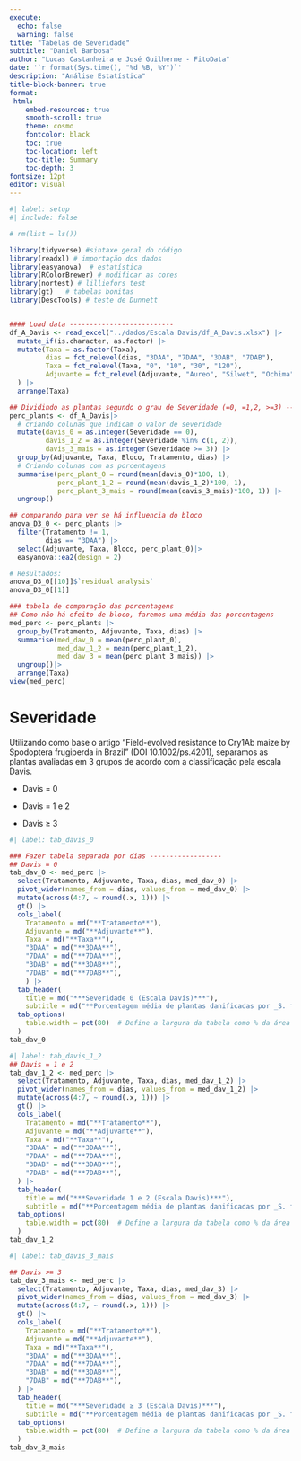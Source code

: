 ```yaml
---
execute: 
  echo: false
  warning: false
title: "Tabelas de Severidade"
subtitle: "Daniel Barbosa"
author: "Lucas Castanheira e José Guilherme - FitoData"
date: '`r format(Sys.time(), "%d %B, %Y")`'
description: "Análise Estatística"
title-block-banner: true
format:
 html: 
    embed-resources: true
    smooth-scroll: true
    theme: cosmo
    fontcolor: black
    toc: true
    toc-location: left
    toc-title: Summary
    toc-depth: 3
fontsize: 12pt
editor: visual
---
```


```r
#| label: setup
#| include: false

# rm(list = ls())

library(tidyverse) #sintaxe geral do código
library(readxl) # importação dos dados
library(easyanova)  # estatística
library(RColorBrewer) # modificar as cores
library(nortest) # lilliefors test
library(gt)   # tabelas bonitas
library(DescTools) # teste de Dunnett


#### Load data --------------------------
df_A_Davis <- read_excel("../dados/Escala Davis/df_A_Davis.xlsx") |> 
  mutate_if(is.character, as.factor) |> 
  mutate(Taxa = as.factor(Taxa),
         dias = fct_relevel(dias, "3DAA", "7DAA", "3DAB", "7DAB"),
         Taxa = fct_relevel(Taxa, "0", "10", "30", "120"),
         Adjuvante = fct_relevel(Adjuvante, "Aureo", "Silwet", "Ochima", "NA")
  ) |> 
  arrange(Taxa)

## Dividindo as plantas segundo o grau de Severidade (=0, =1,2, >=3) -----------------
perc_plants <- df_A_Davis|> 
  # criando colunas que indicam o valor de severidade
  mutate(davis_0 = as.integer(Severidade == 0),
         davis_1_2 = as.integer(Severidade %in% c(1, 2)),
         davis_3_mais = as.integer(Severidade >= 3)) |> 
  group_by(Adjuvante, Taxa, Bloco, Tratamento, dias) |> 
  # Criando colunas com as porcentagens
  summarise(perc_plant_0 = round(mean(davis_0)*100, 1),
            perc_plant_1_2 = round(mean(davis_1_2)*100, 1),
            perc_plant_3_mais = round(mean(davis_3_mais)*100, 1)) |> 
  ungroup()

## comparando para ver se há influencia do bloco
anova_D3_0 <- perc_plants |> 
  filter(Tratamento != 1,
         dias == "3DAA") |> 
  select(Adjuvante, Taxa, Bloco, perc_plant_0)|>
  easyanova::ea2(design = 2)

# Resultados:
anova_D3_0[[10]]$`residual analysis`
anova_D3_0[[1]]

### tabela de comparação das porcentagens 
## Como não há efeito de bloco, faremos uma média das porcentagens
med_perc <- perc_plants |>  
  group_by(Tratamento, Adjuvante, Taxa, dias) |> 
  summarise(med_dav_0 = mean(perc_plant_0),
            med_dav_1_2 = mean(perc_plant_1_2),
            med_dav_3 = mean(perc_plant_3_mais)) |> 
  ungroup()|> 
  arrange(Taxa)
view(med_perc)

```

# Severidade

Utilizando como base o artigo "Field-evolved resistance to Cry1Ab maize by Spodoptera frugiperda in Brazil" (DOI 10.1002/ps.4201), separamos as plantas avaliadas em 3 grupos de acordo com a classificação pela escala Davis.

-   Davis = 0

-   Davis = 1 e 2

-   Davis ≥ 3

```r
#| label: tab_davis_0

### Fazer tabela separada por dias ------------------
## Davis = 0
tab_dav_0 <- med_perc |> 
  select(Tratamento, Adjuvante, Taxa, dias, med_dav_0) |> 
  pivot_wider(names_from = dias, values_from = med_dav_0) |> 
  mutate(across(4:7, ~ round(.x, 1))) |> 
  gt() |> 
  cols_label(
    Tratamento = md("**Tratamento**"),
    Adjuvante = md("**Adjuvante**"), 
    Taxa = md("**Taxa**"),
    "3DAA" = md("**3DAA**"),
    "7DAA" = md("**7DAA**"),
    "3DAB" = md("**3DAB**"),
    "7DAB" = md("**7DAB**"),
    ) |> 
  tab_header(
    title = md("***Severidade 0 (Escala Davis)***"),
    subtitle = md("**Porcentagem média de plantas danificadas por _S. frugiperda_ ao longo dos dias**")) |> 
  tab_options(
    table.width = pct(80)  # Define a largura da tabela como % da área disponível
  )
tab_dav_0
```

```r
#| label: tab_davis_1_2
## Davis = 1 e 2
tab_dav_1_2 <- med_perc |> 
  select(Tratamento, Adjuvante, Taxa, dias, med_dav_1_2) |> 
  pivot_wider(names_from = dias, values_from = med_dav_1_2) |> 
  mutate(across(4:7, ~ round(.x, 1))) |> 
  gt() |> 
  cols_label(
    Tratamento = md("**Tratamento**"),
    Adjuvante = md("**Adjuvante**"), 
    Taxa = md("**Taxa**"),
    "3DAA" = md("**3DAA**"),
    "7DAA" = md("**7DAA**"),
    "3DAB" = md("**3DAB**"),
    "7DAB" = md("**7DAB**"),
  ) |> 
  tab_header(
    title = md("***Severidade 1 e 2 (Escala Davis)***"),
    subtitle = md("**Porcentagem média de plantas danificadas por _S. frugiperda_ ao longo dos dias**")) |> 
  tab_options(
    table.width = pct(80)  # Define a largura da tabela como % da área disponível
  )
tab_dav_1_2
```

```r
#| label: tab_davis_3_mais

## Davis >= 3
tab_dav_3_mais <- med_perc |> 
  select(Tratamento, Adjuvante, Taxa, dias, med_dav_3) |> 
  pivot_wider(names_from = dias, values_from = med_dav_3) |> 
  mutate(across(4:7, ~ round(.x, 1))) |> 
  gt() |> 
  cols_label(
    Tratamento = md("**Tratamento**"),
    Adjuvante = md("**Adjuvante**"), 
    Taxa = md("**Taxa**"),
    "3DAA" = md("**3DAA**"),
    "7DAA" = md("**7DAA**"),
    "3DAB" = md("**3DAB**"),
    "7DAB" = md("**7DAB**"),
  ) |> 
  tab_header(
    title = md("***Severidade ≥ 3 (Escala Davis)***"),
    subtitle = md("**Porcentagem média de plantas danificadas por _S. frugiperda_ ao longo dos dias**")) |> 
  tab_options(
    table.width = pct(80)  # Define a largura da tabela como % da área disponível
  )
tab_dav_3_mais
```
